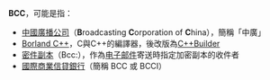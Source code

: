 {{not|BBC}}
'''BCC'''，可能是指：

*[[中國廣播公司|中國廣播公司]]（'''B'''roadcasting '''C'''orporation of '''C'''hina），簡稱「中廣」
*[[Borland_C++|Borland C++]]，C與C++的編譯器，後改版為[[C++Builder|C++Builder]]
*[[密送|密件副本]]（Bcc:），作為[[电子邮件|电子邮件]]寄送時指定加密副本的收件者
*[[國際商業信貸銀行|國際商業信貸銀行]]（簡稱 BCC 或 BCCI）
{{disambig|cat=三字拉丁字母縮寫消歧義}}